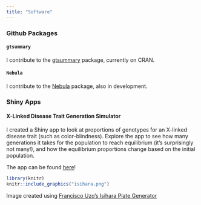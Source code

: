 ```yaml
---
title: "Software"
---
```

### Github Packages
#### `gtsummary`
I contribute to the [gtsummary](http://www.danieldsjoberg.com/gtsummary/) package, currently on CRAN.

#### `Nebula`
I contribute to the [Nebula](https://github.com/changgee/Nebula) package, also in development.


### Shiny Apps
#### X-Linked Disease Trait Generation Simulator

I created a Shiny app to look at proportions of genotypes for an X-linked disease trait (such as color-blindness). Explore the app to see how many generations it takes for the population to reach equilibrium (it's surprisingly not many!), and how the equilibrium proportions change based on the initial population. 

The app can be found [here](https://margarethannum.shinyapps.io/xlinked_trait_generation_simulator/)! 

```r
library(knitr)
knitr::include_graphics("isihara.png")
```

Image created using [Francisco Uzo's Isihara Plate Generator](https://franciscouzo.github.io/ishihara/)
